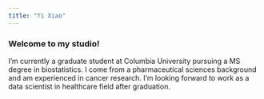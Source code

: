 ```yaml
---
title: "Yi Xiao"
---
```


### Welcome to my studio!

I'm currently a graduate student at Columbia University pursuing a MS degree in biostatistics. 
I come from a pharmaceutical sciences background and am experienced in cancer research. I'm looking 
forward to work as a data scientist in healthcare field after graduation.